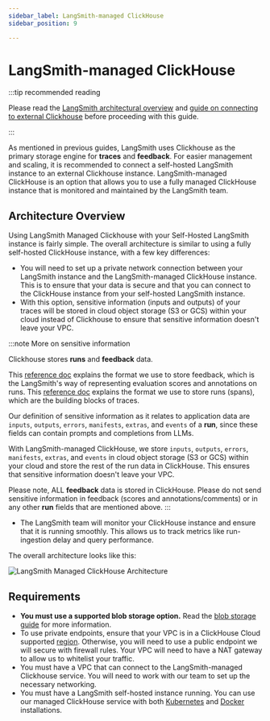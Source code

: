 ```yaml
---
sidebar_label: LangSmith-managed ClickHouse
sidebar_position: 9

---
```


# LangSmith-managed ClickHouse

:::tip recommended reading

Please read the [LangSmith architectural overview](./architectural_overview) and [guide on connecting to external Clickhouse](./configuration/external_clickhouse) before proceeding with this guide.

:::

As mentioned in previous guides, LangSmith uses Clickhouse as the primary storage engine for **traces** and **feedback**.
For easier management and scaling, it is recommended to connect a self-hosted LangSmith instance to an external Clickhouse instance. LangSmith-managed ClickHouse is an option that allows you to use a fully managed ClickHouse instance that is monitored and maintained by the LangSmith team.

## Architecture Overview

Using LangSmith Managed Clickhouse with your Self-Hosted LangSmith instance is fairly simple. The overall architecture is similar to using a fully self-hosted ClickHouse instance, with a few key differences:

- You will need to set up a private network connection between your LangSmith instance and the LangSmith-managed ClickHouse instance. This is to ensure that your data is secure and that you can connect to the ClickHouse instance from your self-hosted LangSmith instance.
- With this option, sensitive information (inputs and outputs) of your traces will be stored in cloud object storage (S3 or GCS) within your cloud instead of Clickhouse to ensure that sensitive information doesn't leave your VPC.

:::note More on sensitive information

Clickhouse stores **runs** and **feedback** data.

This [reference doc](../reference/data_formats/feedback_data_format) explains the format we use to store feedback, which is the LangSmith's way of representing evaluation scores and annotations on runs.
This [reference doc](../reference/data_formats/run_data_format) explains the format we use to store runs (spans), which are the building blocks of traces.

Our definition of sensitive information as it relates to application data are `inputs`, `outputs`, `errors`, `manifests`, `extras`, and `events` of a **run**, since these fields can contain prompts and completions from LLMs.

With LangSmith-managed ClickHouse, we store `inputs`, `outputs`, `errors`, `manifests`, `extras`, and `events` in cloud object storage (S3 or GCS) within your cloud and store the rest of the run data in ClickHouse. This ensures that sensitive information doesn't leave your VPC.

Please note, ALL **feedback** data is stored in ClickHouse. Please do not send sensitive information in feedback (scores and annotations/comments) or in any other **run** fields that are mentioned above.
:::

- The LangSmith team will monitor your ClickHouse instance and ensure that it is running smoothly. This allows us to track metrics like run-ingestion delay and query performance.

The overall architecture looks like this:

![LangSmith Managed ClickHouse Architecture](./static/langsmith_managed_clickhouse_architecture.png)

## Requirements

- **You must use a supported blob storage option.** Read the [blob storage guide](/self_hosting/configuration/blob_storage) for more information.
- To use private endpoints, ensure that your VPC is in a ClickHouse Cloud supported [region](https://clickhouse.com/docs/en/cloud/reference/supported-regions). Otherwise, you will need to use a public endpoint we will secure with firewall rules. Your VPC will need to have a NAT gateway to allow us to whitelist your traffic.
- You must have a VPC that can connect to the LangSmith-managed Clickhouse service. You will need to work with our team to set up the necessary networking.
- You must have a LangSmith self-hosted instance running. You can use our managed ClickHouse service with both [Kubernetes](./installation/kubernetes) and [Docker](./installation/docker) installations.
